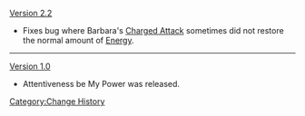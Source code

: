 [[Version 2.2]]
* Fixes bug where Barbara's [[Charged Attack]] sometimes did not restore the normal amount of [[Energy]].
----
[[Version 1.0]]
* Attentiveness be My Power was released.
<noinclude>[[Category:Change History]]</noinclude>